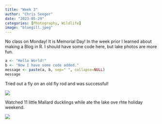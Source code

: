```yaml
---
title: "Week 3"
author: "Chris Seeger"
date: "2023-05-29"
categories: [Photography, Wildlife]
image: "bluegill.jpeg"
---
```


No class on Monday! It is Memorial Day! In the week prior I learned about making a Blog in R. I should have some code here, but lake photos are more fun.

```r
a <- "Hello World!"
b <- "Now I have some code added."
message <- paste(a, b, sep=" ", collapse=NULL)
message
```

Tried out a fly on an old fly rod and was successful!

![](bluegill.jpeg)

Watched 11 little Mallard ducklings while ate the lake ove rhte holiday weekend.

![](ducks.jpeg)
